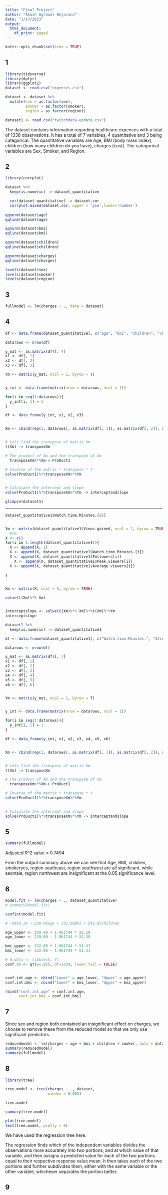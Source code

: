 ```yaml
---
title: "Final Project"
author: "Akash Agrawal Bejarano"
date: "1/17/2023"
output:
  html_document:
    df_print: paged
---
```


```r
knitr::opts_chunk$set(echo = TRUE)
```


## 1 

```r
library(tidyverse)
library(dplyr)
library(ggplot2)
dataset <- read.csv("expenses.csv")

dataset <- dataset %>% 
  mutate(sex = as.factor(sex),
         smoker = as.factor(smoker),
         region = as.factor(region))

dataset1 <- read.csv("twitchdata-update.csv")
```


The dataset contains information regarding healthcare expenses with a total of 1338 observations. It has a total of 7 variables, 4 quantitative and 3 being categorical. The quantitative variables are Age, BMI (body mass index), children (how many children do you have), charges (cost). The categorical variables are Sex, Smoker, and Region. 

## 2

```r
library(corrplot)

dataset %>% 
  keep(is.numeric) -> dataset_quantitative

  cor(dataset_quantitative) -> dataset.cor
  corrplot.mixed(dataset.cor, upper = 'pie',lower='number')
  
qqnorm(dataset$age)
qqline(dataset$age)

qqnorm(dataset$bmi)
qqline(dataset$bmi)

qqnorm(dataset$children)
qqline(dataset$children)

qqnorm(dataset$charges)
qqline(dataset$charges)

levels(dataset$sex)
levels(dataset$smoker)
levels(dataset$region)
```


## 3 

```r
fullmodel <- lm(charges ~ ., data = dataset)
```

## 4

```r

df <- data.frame(dataset_quantitative[, c("age", "bmi", "children", "charges")])

datarows <- nrow(df)

y_mat <- as.matrix(df)[, 4]
x1 <- df[, 1]
x2 <- df[, 2]
x3 <- df[, 3]

Ym <- matrix(y_mat, ncol = 1, byrow = T)


y_int <- data.frame(matrix(nrow = datarows, ncol = 1))

for(i in seq(1:datarows)){
  y_int[i, 1] = 1
}

df <- data_frame(y_int, x1, x2, x3)


Xm <- cbind(rep(1, datarows), as.matrix(df[, 1]), as.matrix(df[, 2]), as.matrix(df[, 3]))


# Lets find the transpose of matrix Xm
t(Xm) -> transposeXm

# The product of Xm and the transpose of Xm
  transposeXm%*%Xm-> ProDuct1

# Inverse of the matrix * transpose * Y
solve(ProDuct1)%*%transposeXm%*%Ym
  

# Calculate the intercept and slope  
solve(ProDuct1)%*%transposeXm%*%Ym -> interceptandslope
```

```r
glimpse(dataset1)
```

-----------

```r

dataset_quantitative1$Watch.time.Minutes.[26] 


Ym <- matrix(dataset_quantitative1$Views.gained, ncol = 1, byrow = TRUE)
  #Ym
X <- c()
for(i in 1:length(dataset_quantitative1)){
  X <- append(X, 1)
  X <- append(X, dataset_quantitative1$Watch.time.Minutes.[i])
  X <- append(X, dataset_quantitative1$Followers[i])
    X <- append(X, dataset_quantitative1$Peak.viewers[i])
  X <- append(X, dataset_quantitative1$Average.viewers[i])
  
}


Xm <- matrix(X, ncol = 5, byrow = TRUE)

solve(t(Xm)%*% Xm)


interceptslope <- solve(t(Xm)%*% Xm)%*%t(Xm)%*%Ym
interceptslope
```

```r
dataset1 %>% 
  keep(is.numeric) -> dataset_quantitative1

df <- data.frame(dataset_quantitative1[, c("Watch.time.Minutes.", "Stream.time.minutes.", "Peak.viewers", "Average.viewers", "Followers", "Followers.gained", "Views.gained")])

datarows <- nrow(df)

y_mat <- as.matrix(df)[, 7]
x1 <- df[, 1]
x2 <- df[, 2]
x3 <- df[, 3]
x4 <- df[, 4]
x5 <- df[, 5]
x6 <- df[, 6]


Ym <- matrix(y_mat, ncol = 1, byrow = T)


y_int <- data.frame(matrix(nrow = datarows, ncol = 1))

for(i in seq(1:datarows)){
  y_int[i, 1] = 1
}

df <- data_frame(y_int, x1, x2, x3, x4, x5, x6)


Xm <- cbind(rep(1, datarows), as.matrix(df[, 1]), as.matrix(df[, 2]), as.matrix(df[, 3]),as.matrix(df[, 4]), as.matrix(df[, 5]), as.matrix(df[, 6]))


# Lets find the transpose of matrix Xm
t(Xm) -> transposeXm

# The product of Xm and the transpose of Xm
  transposeXm%*%Xm-> ProDuct1

# Inverse of the matrix * transpose * Y
solve(ProDuct1)%*%transposeXm%*%Ym
  

# Calculate the intercept and slope  
solve(ProDuct1)%*%transposeXm%*%Ym -> interceptandslope
```


## 5
```r
summary(fullmodel)
```

Adjusted R^2 value = 0.7494 

From the output summary above we can see that Age, BMI, children, smokeryes, region southeast, region southwest are all significant. while sexmale, region northwest are insignificant at the 0.05 significance level. 

## 6

```r
model.fit <- lm(charges ~ ., dataset_quantitative)
# summary(model.fit)

confint(model.fit)

# -6916.24 + 239.99age + 332.08bmi + 542.85children

age_upper <- 239.99 + 1.961744 * 22.29
age_lower <- 239.99 - 1.961744 * 22.29

bmi_upper <- 332.08 + 1.961744 * 51.31
bmi_lower <- 332.08 - 1.961744 * 51.31

# d.data <- tibble(X, Y)
conf.95 <- qt(p=.025, df=1334, lower.tail = FALSE)


conf.int.age <- cbind("Lower" = age_lower, "Upper" = age_upper)
conf.int.bmi <- cbind("Lower" = bmi_lower, "Upper" = bmi_upper)

rbind("conf.int.age" = conf.int.age,
      conf.int.bmi = conf.int.bmi)
```


## 7

Since sex and region both contained an insignificant effect on charges, we choose to remove these from the reduced model so that we only use significant predictors. 

```r
reducedmodel <- lm(charges ~ age + bmi + children + smoker, data = dataset)
summary(reducedmodel)
summary(fullmodel)
```

## 8

```r
library(tree)

tree.model <- tree(charges ~ ., dataset,
                   mindev = 0.005)

tree.model

summary(tree.model)

plot(tree.model)
text(tree.model, pretty = 0)
```
We have used the regression tree here.

The regression finds which of the independent variables divides the observations more accurately into two portions, and at which value of that variable, and then assigns a predicted value for each of the two portions equal to their respective response value mean. It then takes each of the two portions and further subdivides them, either with the same variable or the other variable, whichever separates the portion better.

## 9



















